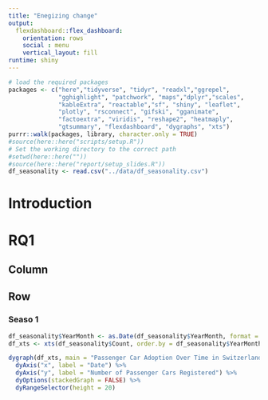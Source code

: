 ```yaml
---
title: "Enegizing change"
output: 
  flexdashboard::flex_dashboard:
    orientation: rows
    social : menu
    vertical_layout: fill
runtime: shiny
---
```


```r
# load the required packages
packages <- c("here","tidyverse", "tidyr", "readxl","ggrepel",
              "gghighlight", "patchwork", "maps","dplyr","scales",
              "kableExtra", "reactable","sf", "shiny", "leaflet",
              "plotly", "rsconnect", "gifski", "gganimate", 
              "factoextra", "viridis", "reshape2", "heatmaply",
              "gtsummary", "flexdashboard", "dygraphs", "xts")
purrr::walk(packages, library, character.only = TRUE)
#source(here::here("scripts/setup.R"))
# Set the working directory to the correct path
#setwd(here::here(""))
#source(here::here("report/setup_slides.R"))
df_seasonality <- read.csv("../data/df_seasonality.csv")
```

# Introduction


# RQ1

## Column {data-width="500"}

## Row {.tabset}

### Seaso 1

```r

df_seasonality$YearMonth <- as.Date(df_seasonality$YearMonth, format = "%Y-%m-%d")
df_xts <- xts(df_seasonality$Count, order.by = df_seasonality$YearMonth)

dygraph(df_xts, main = "Passenger Car Adoption Over Time in Switzerland") %>%
  dyAxis("x", label = "Date") %>%
  dyAxis("y", label = "Number of Passenger Cars Registered") %>%
  dyOptions(stackedGraph = FALSE) %>%
  dyRangeSelector(height = 20)


```